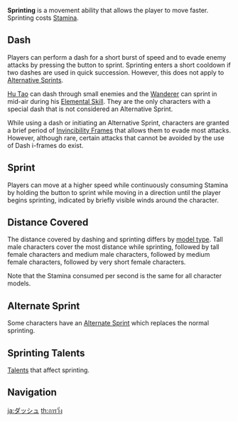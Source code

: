 {{Terminology Infobox
|image        = Talent Normal Sprint.png
|type         = Exploration Abilities
}}
'''Sprinting''' is a movement ability that allows the player to move faster. Sprinting costs [[Stamina]].

==Dash==
Players can perform a dash for a short burst of speed and to evade enemy attacks by pressing the button to sprint. Sprinting enters a short cooldown if two dashes are used in quick succession. However, this does not apply to [[Alternate Sprint|Alternative Sprints]].

[[Hu Tao]] can dash through small enemies and the [[Wanderer]] can sprint in mid-air during his [[Hanega: Song of the Wind|Elemental Skill]]. They are the only characters with a special dash that is not considered an Alternative Sprint.

While using a dash or initiating an Alternative Sprint, characters are granted a brief period of [[Invincibility Frames]] that allows them to evade most attacks. However, although rare, certain attacks that cannot be avoided by the use of Dash i-frames do exist.

==Sprint==
Players can move at a higher speed while continuously consuming Stamina by holding the button to sprint while moving in a direction until the player begins sprinting, indicated by briefly visible winds around the character.

==Distance Covered==
The distance covered by dashing and sprinting differs by [[model type]]. Tall male characters cover the most distance while sprinting, followed by tall female characters and medium male characters, followed by medium female characters, followed by very short female characters.

Note that the Stamina consumed per second is the same for all character models.

==Alternate Sprint==
Some characters have an [[Alternate Sprint]] which replaces the normal sprinting.
{{Talents by Category Table|Alternate Sprints}}

==Sprinting Talents==
[[Talents]] that affect sprinting.
{{Talents by Category Table|Sprinting Talents}}

==Navigation==
{{Exploration Navbox}}

[[ja:ダッシュ]]
[[th:การวิ่ง]]